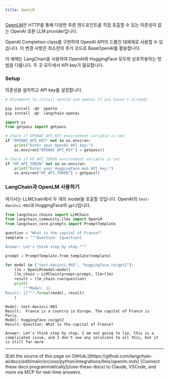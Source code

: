 ```yaml
---
title: OpenLM
---
```


[OpenLM](https://github.com/r2d4/openlm)은 HTTP를 통해 다양한 추론 엔드포인트를 직접 호출할 수 있는 의존성이 없는 OpenAI 호환 LLM provider입니다.

OpenAI Completion class를 구현하여 OpenAI API의 드롭인 대체제로 사용할 수 있습니다. 이 변경 사항은 최소한의 추가 코드로 BaseOpenAI를 활용합니다.

이 예제는 LangChain을 사용하여 OpenAI와 HuggingFace 모두와 상호작용하는 방법을 다룹니다. 두 곳 모두에서 API key가 필요합니다.

### Setup

의존성을 설치하고 API key를 설정합니다.

```python
# Uncomment to install openlm and openai if you haven't already

pip install -qU  openlm
pip install -qU  langchain-openai
```

```python
import os
from getpass import getpass

# Check if OPENAI_API_KEY environment variable is set
if "OPENAI_API_KEY" not in os.environ:
    print("Enter your OpenAI API key:")
    os.environ["OPENAI_API_KEY"] = getpass()

# Check if HF_API_TOKEN environment variable is set
if "HF_API_TOKEN" not in os.environ:
    print("Enter your HuggingFace Hub API key:")
    os.environ["HF_API_TOKEN"] = getpass()
```

### LangChain과 OpenLM 사용하기

여기서는 LLMChain에서 두 개의 model을 호출할 것입니다. OpenAI의 `text-davinci-003`과 HuggingFace의 `gpt2`입니다.

```python
from langchain.chains import LLMChain
from langchain_community.llms import OpenLM
from langchain_core.prompts import PromptTemplate
```

```python
question = "What is the capital of France?"
template = """Question: {question}

Answer: Let's think step by step."""

prompt = PromptTemplate.from_template(template)

for model in ["text-davinci-003", "huggingface.co/gpt2"]:
    llm = OpenLM(model=model)
    llm_chain = LLMChain(prompt=prompt, llm=llm)
    result = llm_chain.run(question)
    print(
        """Model: {}
Result: {}""".format(model, result)
    )
```

```output
Model: text-davinci-003
Result:  France is a country in Europe. The capital of France is Paris.
Model: huggingface.co/gpt2
Result: Question: What is the capital of France?

Answer: Let's think step by step. I am not going to lie, this is a complicated issue, and I don't see any solutions to all this, but it is still far more
```

---

<Callout icon="pen-to-square" iconType="regular">
    [Edit the source of this page on GitHub.](https://github.com/langchain-ai/docs/edit/main/src/oss/python/integrations/llms/openlm.mdx)
</Callout>
<Tip icon="terminal" iconType="regular">
    [Connect these docs programmatically](/use-these-docs) to Claude, VSCode, and more via MCP for    real-time answers.
</Tip>
